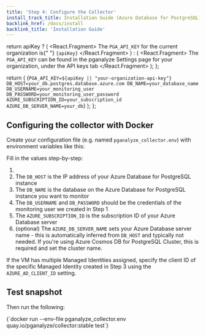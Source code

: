 ```yaml
---
title: 'Step 4: Configure the Collector'
install_track_title: Installation Guide (Azure Database for PostgreSQL)
backlink_href: /docs/install
backlink_title: 'Installation Guide'
---
```



  return apiKey ? (
    <React.Fragment>
      The <code>PGA_API_KEY</code> for the current organization is{" "}
      <code>{apiKey}</code>
    </React.Fragment>
  ) : (
    <React.Fragment>
      The <code>PGA_API_KEY</code> can be found in the pganalyze Settings page
      for your organization, under the API keys tab
    </React.Fragment>
  );
};

  return (
    <CodeBlock>
      {`PGA_API_KEY=${apiKey || "your-organization-api-key"}
DB_HOST=your_db.postgres.database.azure.com
DB_NAME=your_database_name
DB_USERNAME=your_monitoring_user
DB_PASSWORD=your_monitoring_user_password
AZURE_SUBSCRIPTION_ID=your_subscription_id
AZURE_DB_SERVER_NAME=your_db`}
    </CodeBlock>
  );
};

## Configuring the collector with Docker

Create your configuration file (e.g. named `pganalyze_collector.env`) with environment variables like this:

<CollectorDotEnv apiKey={props.apiKey} />

Fill in the values step-by-step:

1. <APIKeyInstructions apiKey={props.apiKey} />
2. The `DB_HOST` is the IP address of your Azure Database for PostgreSQL instance
3. The `DB_NAME` is the database on the Azure Database for PostgreSQL instance you want to monitor
4. The `DB_USERNAME` and `DB_PASSWORD` should be the credentials of the monitoring user we created in Step 1
5. The `AZURE_SUBSCRIPTION_ID` is the subscription ID of your Azure Database server
6. (optional) The `AZURE_DB_SERVER_NAME` sets your Azure Database server name - this is automatically inferred from `DB_HOST` and typically not needed.
If you're using Azure Cosmos DB for PostgreSQL Cluster, this is required and set the cluster name.

If the VM has multiple Managed Identities assigned, specify the client ID of the specific Managed Identity created in Step 3
using the `AZURE_AD_CLIENT_ID` setting.

## Test snapshot

Then run the following:

<CodeBlock language="bash">
{`docker run --env-file pganalyze_collector.env quay.io/pganalyze/collector:stable test`}
</CodeBlock>

<PublicLastStepLogInsightsLink />
